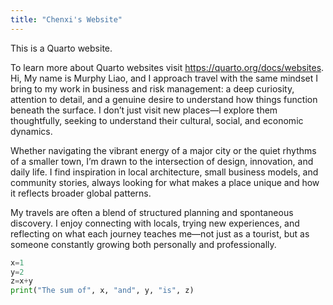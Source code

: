 ```yaml
---
title: "Chenxi's Website"
---
```


This is a Quarto website.

To learn more about Quarto websites visit <https://quarto.org/docs/websites>.
Hi, My name is Murphy Liao, and I approach travel with the same mindset I bring to my work in business and risk management: a deep curiosity, attention to detail, and a genuine desire to understand how things function beneath the surface. I don’t just visit new places—I explore them thoughtfully, seeking to understand their cultural, social, and economic dynamics.

Whether navigating the vibrant energy of a major city or the quiet rhythms of a smaller town, I’m drawn to the intersection of design, innovation, and daily life. I find inspiration in local architecture, small business models, and community stories, always looking for what makes a place unique and how it reflects broader global patterns.

My travels are often a blend of structured planning and spontaneous discovery. I enjoy connecting with locals, trying new experiences, and reflecting on what each journey teaches me—not just as a tourist, but as someone constantly growing both personally and professionally.


```python
x=1
y=2
z=x+y
print("The sum of", x, "and", y, "is", z)
```